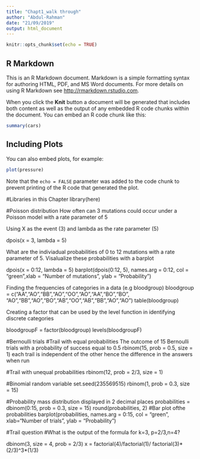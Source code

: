 ```yaml
---
title: "Chapt1_walk through"
author: "Abdul-Rahman"
date: "21/09/2019"
output: html_document
---
```


```r
knitr::opts_chunk$set(echo = TRUE)
```

## R Markdown

This is an R Markdown document. Markdown is a simple formatting syntax for authoring HTML, PDF, and MS Word documents. For more details on using R Markdown see <http://rmarkdown.rstudio.com>.

When you click the **Knit** button a document will be generated that includes both content as well as the output of any embedded R code chunks within the document. You can embed an R code chunk like this:

```r
summary(cars)
```

## Including Plots

You can also embed plots, for example:

```r
plot(pressure)
```

Note that the `echo = FALSE` parameter was added to the code chunk to prevent printing of the R code that generated the plot.

#Libraries in this Chapter
library(here)

#Poisson distribution
How often can 3 mutations could occur under a Poisson model with a rate parameter of 5

Using X as the event (3) and lambda as the rate parameter (5)

dpois(x = 3, lambda = 5) 

What are the indiviadual probabilities of 0 to 12 mutations with a rate parameter of 5. Visalualize these probabilities with a barplot

dpois(x = 0:12, lambda = 5)
barplot(dpois(0:12, 5), names.arg = 0:12, col = "green",xlab = "Number of mutations", ylab = "Probability")

Finding the frequencies of categories in a data (e.g bloodgroup)
bloodgroup = c("AA","AO","BB","AO","OO","AO","AA","BO","BO",
             "AO","BB","AO","BO","AB","OO","AB","BB","AO","AO")
table(bloodgroup)

Creating a factor that can be used by the level function in identifying discrete categories

bloodgroupF = factor(bloodgroup)
levels(bloodgroupF)

#Bernoulli trials
#Trail with equal probabilities
The outcome of 15 Bernoulli trials with a probability of success equal to 0.5
rbinom(15, prob = 0.5, size = 1)
each trail is independent of the other hence the difference in the answers when run

#Trail with unequal probabilities
rbinom(12, prob = 2/3, size = 1)

#Binomial random variable
set.seed(235569515)
rbinom(1, prob = 0.3, size = 15)

#Probability mass distribution displayed in 2 decimal places
probabilities = dbinom(0:15, prob = 0.3, size = 15)
round(probabilities, 2)
#Bar plot ofthe probabilities
barplot(probabilities, names.arg = 0:15, col = "green", xlab="Number of trials", ylab = "Probability")


#Trail question
#What is the output of the formula for k=3, p=2/3,n=4?

dbinom(3, size = 4, prob = 2/3)
x = factorial(4)/factorial(1)/ factorial(3)* (2/3)^3*(1/3)



